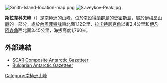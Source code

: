 [[Image:Smith-Island-location-map.png|thumb]]
[[Image:Slaveykov-Peak.jpg|thumb]]

{{coord|63|00|36|S|62|34|28|W|display=title}}

'''斯拉韋科夫峰'''（{{lang-en|Slaveykov Peak}}）是[[南極洲|南極洲]]的山峰，位於[[南設得蘭群島|南設得蘭群島]]的[[史密斯島|史密斯島]]，屬於[[伊梅昂山脈|伊梅昂山脈]]的一部分，處於[[內奧菲特峰|內奧菲特峰]]東北面1.12公里、[[拉卡特尼克角|拉卡特尼克角]]以東2.4公里和[[伊凡阿森角|伊凡阿森角]]西北面3.45公里，海拔高度1,760米。

==外部連結==
* [http://data.aad.gov.au/aadc/gaz/scar/ SCAR Composite Antarctic Gazetteer] {{WebCite|url=https://www.webcitation.org/5ug2CfC7m?url=http://data.aad.gov.au/aadc/gaz/scar/ |date=20101202140255 |dateformat=iso }}
* [http://apcbg.org/gazet.htm Bulgarian Antarctic Gazetteer] {{Wayback|url=http://apcbg.org/gazet.htm |date=20160304071225 }}

{{Antarctica-geo-stub}}
[[Category:南極洲山峰|Category:南極洲山峰]]